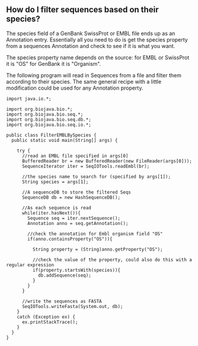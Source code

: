 == How do I filter sequences based on their species? ==

The species field of a GenBank SwissProt or EMBL file ends up as an Annotation entry. Essentially all you need to do is get the species property from a sequences Annotation and check to see if it is what you want.

The species property name depends on the source: for EMBL or SwissProt it is "OS" for GenBank it is "Organism".

The following program will read in Sequences from a file and filter them according to their species. The same general recipe with a little modification could be used for any Annotation property.

<pre>
import java.io.*;

import org.biojava.bio.*;
import org.biojava.bio.seq.*;
import org.biojava.bio.seq.db.*;
import org.biojava.bio.seq.io.*;

public class FilterEMBLBySpecies {
  public static void main(String[] args) {

    try {
      //read an EMBL file specified in args[0]
      BufferedReader br = new BufferedReader(new FileReader(args[0]));
      SequenceIterator iter = SeqIOTools.readEmbl(br);

      //the species name to search for (specified by args[1]);
      String species = args[1];

      //A sequenceDB to store the filtered Seqs
      SequenceDB db = new HashSequenceDB();

      //As each sequence is read
      while(iter.hasNext()){
        Sequence seq = iter.nextSequence();
        Annotation anno = seq.getAnnotation();

        //check the annotation for Embl organism field "OS"
        if(anno.containsProperty("OS")){

          String property = (String)anno.getProperty("OS");

          //check the value of the property, could also do this with a regular expression
          if(property.startsWith(species)){
            db.addSequence(seq);
          }
        }
      }

      //write the sequences as FASTA
      SeqIOTools.writeFasta(System.out, db);
    }
    catch (Exception ex) {
      ex.printStackTrace();
    }
  }
}
</pre>